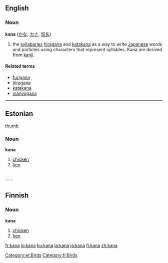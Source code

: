 ==English==
===Noun===
'''kana''' ([[かな]], [[カナ]], [[仮名]])

#the [[syllabary|syllabaries]] [[hiragana]] and [[katakana]] as a way to write [[Japanese]] words and particles using characters that represent syllables. Kana are derived from [[kanji]].

====Related terms====
*[[furigana]]
*[[hiragana]]
*[[katakana]]
*[[manyogana]]

----

==Estonian==
[[image:Chicken portrait.jpg|thumb]]

===Noun===
'''kana'''

# [[chicken]] 
# [[hen]]

[[Category:et:Birds]]

<br clear="all"/>
----

==Finnish==

===Noun===
'''kana'''

# [[chicken]] 
# [[hen]]

[[Category:fi:Birds]]

[[fr:kana]]
[[io:kana]]
[[ku:kana]]
[[la:kana]]
[[ja:kana]]
[[fi:kana]]
[[zh:kana]]